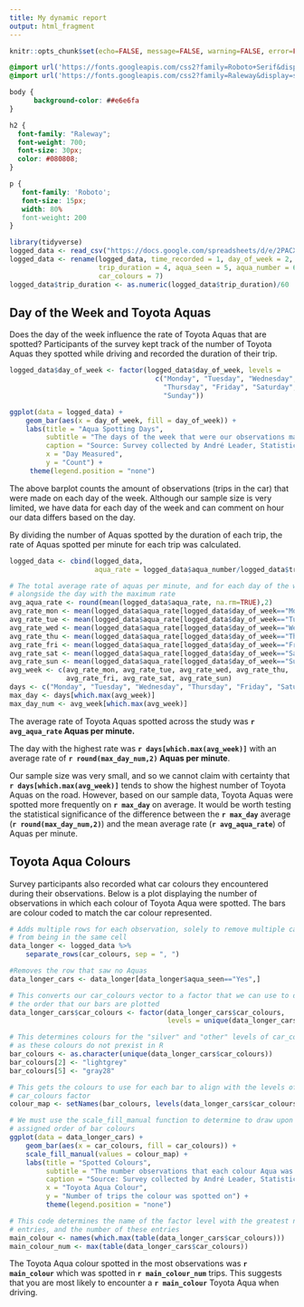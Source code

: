 ```yaml
---
title: My dynamic report
output: html_fragment
---
```


```r
knitr::opts_chunk$set(echo=FALSE, message=FALSE, warning=FALSE, error=FALSE)

```

```css
@import url('https://fonts.googleapis.com/css2?family=Roboto+Serif&display=swap');
@import url('https://fonts.googleapis.com/css2?family=Raleway&display=swap');

body {
      background-color: ##e6e6fa
}

h2 {
  font-family: "Raleway";
  font-weight: 700;
  font-size: 30px;
  color: #080808;
}

p {
   font-family: 'Roboto';
   font-size: 15px;
   width: 80%
   font-weight: 200
}
```

```r
library(tidyverse)
logged_data <- read_csv("https://docs.google.com/spreadsheets/d/e/2PACX-1vSHm7BhfFMlG1Jn-p4xgNdRKFy8_2MEfX-v6xtUSz7tgvtypTbBVit7zaWk_f_cVnamirMYafGvn1E0/pub?gid=921568506&single=true&output=csv")
logged_data <- rename(logged_data, time_recorded = 1, day_of_week = 2, time_of_day = 3,
                      trip_duration = 4, aqua_seen = 5, aqua_number = 6, 
                      car_colours = 7)
logged_data$trip_duration <- as.numeric(logged_data$trip_duration)/60
```


## Day of the Week and Toyota Aquas

Does the day of the week influence the rate of Toyota Aquas that are spotted? Participants of the survey kept track of the number of Toyota Aquas they spotted while driving and recorded the duration of their trip.

```r
logged_data$day_of_week <- factor(logged_data$day_of_week, levels = 
                                    c("Monday", "Tuesday", "Wednesday",
                                      "Thursday", "Friday", "Saturday",
                                      "Sunday"))

ggplot(data = logged_data) +
    geom_bar(aes(x = day_of_week, fill = day_of_week)) +
    labs(title = "Aqua Spotting Days",
         subtitle = "The days of the week that were our observations made",
         caption = "Source: Survey collected by André Leader, Statistics Undergrad at UoA",
         x = "Day Measured",
         y = "Count") +
     theme(legend.position = "none")
```

The above barplot counts the amount of observations (trips in the car) that were made on each day of the week. Although our sample size is very limited, we have data for each day of the week and can comment on hour our data differs based on the day.

By dividing the number of Aquas spotted by the duration of each trip, the rate of Aquas spotted per minute for each trip was calculated.

```r
logged_data <- cbind(logged_data, 
                     aqua_rate = logged_data$aqua_number/logged_data$trip_duration)

# The total average rate of aquas per minute, and for each day of the week,
# alongside the day with the maximum rate
avg_aqua_rate <- round(mean(logged_data$aqua_rate, na.rm=TRUE),2)
avg_rate_mon <- mean(logged_data$aqua_rate[logged_data$day_of_week=="Monday"], na.rm=TRUE)
avg_rate_tue <- mean(logged_data$aqua_rate[logged_data$day_of_week=="Tuesday"], na.rm=TRUE)
avg_rate_wed <- mean(logged_data$aqua_rate[logged_data$day_of_week=="Wednesday"], na.rm=TRUE)
avg_rate_thu <- mean(logged_data$aqua_rate[logged_data$day_of_week=="Thursday"], na.rm=TRUE)
avg_rate_fri <- mean(logged_data$aqua_rate[logged_data$day_of_week=="Friday"], na.rm=TRUE)
avg_rate_sat <- mean(logged_data$aqua_rate[logged_data$day_of_week=="Saturday"], na.rm=TRUE)
avg_rate_sun <- mean(logged_data$aqua_rate[logged_data$day_of_week=="Sunday"], na.rm=TRUE)
avg_week <- c(avg_rate_mon, avg_rate_tue, avg_rate_wed, avg_rate_thu, 
              avg_rate_fri, avg_rate_sat, avg_rate_sun)
days <- c("Monday", "Tuesday", "Wednesday", "Thursday", "Friday", "Saturday","Sunday")
max_day <- days[which.max(avg_week)]
max_day_num <- avg_week[which.max(avg_week)]
```

The average rate of Toyota Aquas spotted across the study was **`r avg_aqua_rate` Aquas per minute.**

The day with the highest rate was **`r days[which.max(avg_week)]`** with an average rate of **`r round(max_day_num,2)` Aquas per minute**.

Our sample size was very small, and so we cannot claim with certainty that **`r days[which.max(avg_week)]`** tends to show the highest number of Toyota Aquas on the road. However, based on our sample data, Toyota Aquas were spotted more frequently on **`r max_day`** on average. It would be worth testing the statistical significance of the difference between the **`r max_day`** average (**`r round(max_day_num,2)`**) and the mean average rate (**`r avg_aqua_rate`**) of Aquas per minute.

## Toyota Aqua Colours

Survey participants also recorded what car colours they encountered during their observations. Below is a plot displaying the number of observations in which each colour of Toyota Aqua were spotted. The bars are colour coded to match the car colour represented.

```r
# Adds multiple rows for each observation, solely to remove multiple car colours
# from being in the same cell
data_longer <- logged_data %>%
    separate_rows(car_colours, sep = ", ")

#Removes the row that saw no Aquas
data_longer_cars <- data_longer[data_longer$aqua_seen=="Yes",]

# This converts our car_colours vector to a factor that we can use to determine 
# the order that our bars are plotted
data_longer_cars$car_colours <- factor(data_longer_cars$car_colours, 
                                       levels = unique(data_longer_cars$car_colours))

# This determines colours for the "silver" and "other" levels of car_colours,
# as these colours do not prexist in R
bar_colours <- as.character(unique(data_longer_cars$car_colours))
bar_colours[2] <- "lightgrey"
bar_colours[5] <- "gray28"

# This gets the colours to use for each bar to align with the levels of our 
# car_colours factor
colour_map <- setNames(bar_colours, levels(data_longer_cars$car_colours))

# We must use the scale_fill_manual function to determine to draw upon our
# assigned order of bar colours
ggplot(data = data_longer_cars) +
    geom_bar(aes(x = car_colours, fill = car_colours)) +
    scale_fill_manual(values = colour_map) +
    labs(title = "Spotted Colours",
         subtitle = "The number observations that each colour Aqua was in?",
         caption = "Source: Survey collected by André Leader, Statistics Undergrad at UoA",
         x = "Toyota Aqua Colour",
         y = "Number of trips the colour was spotted on") +
         theme(legend.position = "none")

# This code determines the name of the factor level with the greatest number of 
# entries, and the number of these entries
main_colour <- names(which.max(table(data_longer_cars$car_colours)))
main_colour_num <- max(table(data_longer_cars$car_colours))
```

The Toyota Aqua colour spotted in the most observations was **`r main_colour`** which was spotted in **`r main_colour_num`** trips. This suggests that you are most likely to encounter a **`r main_colour`** Toyota Aqua when driving.
